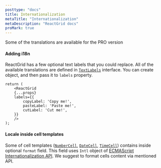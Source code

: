 ```yaml
---
posttype: "docs"
title: Internationalization
metaTitle: "Internationalization"
metaDescription: "ReactGrid docs"
proMark: true
---
```


<Alert color="primary">
	<i class="fas fa-exclamation-circle pr-3"></i>
	Some of the translations are available for the PRO version
</Alert>

#### Adding i18n

ReactGrid has a few optional text labels that you could replace. All of the available translations are defined in 
[`TextLabels`](/docs/3.0/7-api/0-interfaces/90-textlabels/) interface. You can create object, and then pass it to `labels`
property.

```tsx
return (
	<ReactGrid
    {...props}
    labels={{
        copyLabel: 'Copy me!',
        pasteLabel: 'Paste me!',
        cutLabel: 'Cut me!',
    }}
	/>
);
```

#### Locale inside cell templates

Some of cell templates ([`NumberCell`](/docs/3.0/4-cell-templates/7-NumberCell/), [`DateCell`](/docs/3.0/4-cell-templates/3-DateCell/),
[`TimeCell`](/docs/3.0/4-cell-templates/9-TimeCell/)) contains inside optional `format` field. This field uses 
`Intl` object of [ECMAScript Internationalization API](https://developer.mozilla.org/en-US/docs/Web/JavaScript/Reference/Global_Objects/Intl).
We suggest to format cells content via mentioned API.